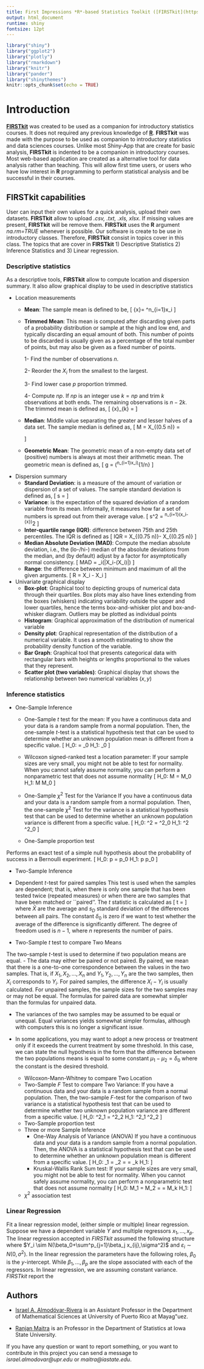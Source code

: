 ---
title: First Impressions *R*-based Statistics Toolkit ([FIRSTkit](https://github.com/ialmodovar/FIRSTkit))
output: html_document
runtime: shiny
fontsize: 12pt
---

```{r setup, include=FALSE}
library("shiny")
library("ggplot2")
library("plotly")
library("rmarkdown")
library("knitr")
library("pander")
library("shinythemes")
knitr::opts_chunk$set(echo = TRUE)
```

# Introduction 


[**FIRSTkit**](https://github.com/ialmodovar/FIRSTkit) was created to be used as a companion for introductory statistics courses. It does not required any previous knowledge of [**R**](https://www.r-project.org/). **FIRSTkit** was made with the purpose to be used as companion to introductory statistics and data sciences courses. Unlike most Shiny-App that are create for basic analysis, **FIRSTkit** is indented to be a companion in introductory courses. Most web-based application are created as a alternative tool for data analysis rather than teaching. This will allow first time users, or users who have low interest in **R** programming to perform statistical analysis and be successful in their courses. 


## FIRSTkit capabilities

User can input their own values for a quick analysis, upload their own datasets. **FIRSTkit** allow to upload *.csv, .txt, .xls, xlsx*. If missing values are present, **FIRSTkit** will be remove them. **FIRSTkit** uses the **R** argument *na.rm=TRUE* whenever is possible. Our software is create to be use in introductory classes. Therefore, **FIRSTkit** consist in topics cover in this class. The topics that are cover in **FIRSTkit** 1) Descriptive Statistics 2) Inference Statistics and 3) Linear regression.

### **Descriptive statistics**

As a descriptive tools, **FIRSTkit** allow to compute location and dispersion summary. It also allow graphical display to be used in descriptive statistics

  + Location measurements
    + **Mean**: The sample mean is defined to be,
\[
\bar{x}= \frac{1}{n}\sum^n_{i=1}x_i
\]
    + **Trimmed Mean**: This mean is computed after discarding given parts of a probability distribution or sample at the high and low end, and typically discarding an equal amount of both. This number of points to be discarded is usually given as a percentage of the total number of points, but may also be given as a fixed number of points. 

      1- Find the number of observations $n$.
      
      2- Reorder the $X_i$ from the smallest to the largest.
      
      3- Find lower case $p$ proportion trimmed.
      
      4- Compute $np$. If $np$ is an integer use $k=np$ and trim $k$ observations at both ends. The remaining observations is $n-2k$. The trimmed mean is defined as,
\[
\bar{x}_{k} = \frac{X_{k+1}+X_{k+2}+…+X_{n-k}}{n-2k} 
\]
    + **Median**: Middle value separating the greater and lesser halves of a data set. The sample median is defined as,
\[
M = X_{(0.5 \times n)} =\begin{cases}
\frac{X_{(n/2)}+X_{(n/2)+1}}{2} & \mbox{if $n$ is even} \\
X_{(n+1)/2} & \mbox{if $n$ is odd}
\end{cases}
\]
    + **Geometric Mean**: The geometric mean of a non-empty data set of (positive) numbers is always at most their arithmetic mean. The geometric mean is defined as,
\[
g = \left(\prod^n_{i=1}x_i\right)^{1/n}
\]
  + Dispersion summary 
    + **Standard Deviation**: is a measure of the amount of variation or dispersion of a set of values. The sample standard deviation is defined as,
\[
s = \sqrt{\frac{1}{n-1}\sum^n_{i=1}(x_i-\bar{x})^2}
\]
    + **Variance**: is the expectation of the squared deviation of a random variable from its mean. Informally, it measures how far a set of numbers is spread out from their average value. 
\[
s^2 = \frac{1}{n-1}\sum^n_{i=1}(x_i-\bar{x})^2
\]
    + **Inter-quartile range (IQR)**: difference between 75th and 25th percentiles. The IQR is defined as
\[
IQR = X_{(0.75 n)}- X_{(0.25 n)}
\]
    + **Median Absolute Deviation (MAD)**: Compute the median absolute deviation, i.e., the (lo-/hi-) median of the absolute deviations from the median, and (by default) adjust by a factor for asymptotically normal consistency.
\[
MAD = \mbox{median}_i(|X_i-\mbox{median}(X_i)|)
\]
    + **Range**: the difference between minimum and maximum of all the given arguments.
\[
R = \max X_i - \min X_i
\]

  + Univariate graphical display 
    + **Box-plot**:  Graphical tool to depicting groups of numerical data through their quartiles. Box plots may also have lines extending from the boxes (whiskers) indicating variability outside the upper and lower quartiles, hence the terms box-and-whisker plot and box-and-whisker diagram. Outliers may be plotted as individual points
    + **Histogram**: Graphical approximation of the distribution of numerical variable
    + **Density plot**: Graphical representation of the distribution of a numerical variable. It uses a smooth estimating to show the probability density function of the variable.
    + **Bar Graph**: Graphical tool that presents categorical data with rectangular bars with heights or lengths proportional to the values that they represent.
    + **Scatter plot (two variables)**: Graphical display that shows the relationship between two numerical variables $(x,y)$

### **Inference statistics**

  + One-Sample Inference 
    + One-Sample *t* test for the mean: If you have a continuous data and your data is a random sample from a normal population. Then, the one-sample $t$-test is a statistical hypothesis test that can be used to determine whether an unknown population mean is different from a specific value. 
      \[
      H_0: \mu = \mu_0 \mbox{ against } H_1: \mu \neq \mu_0
      \]
    + Wilcoxon signed-ranked test a location parameter: If your sample sizes are very small, you might not be able to test for normality.  When you cannot safely assume normality, you can perform a nonparametric test that does not assume normality
      \[
      H_0: M = M_0 \mbox{ against } H_1: M \neq M_0
      \]

    + One-Sample $\chi^2$ Test for the Variance 
    If you have a continuous data and your data is a random sample from a normal population. Then, the one-sample $\chi^2$ Test for the variance is a statistical hypothesis test that can be used to determine whether an unknown population variance is different from a specific value. 
      \[
      H_0: \sigma^2 = \sigma^2_0 \mbox{ against } H_1: \sigma^2 \neq \sigma^2_0
      \]
    + One-Sample proportion test
    
Performs an exact test of a simple null hypothesis about the probability of success in a Bernoulli experiment.
      \[
      H_0: p = p_0 \mbox{ against } H_1: p \neq p_0
      \]
    
    
  + Two-Sample Inference
  + Dependent $t$-test for paired samples
This test is used when the samples are dependent; that is, when there is only one sample that has been tested twice (repeated measures) or when there are two samples that have been matched or ``paired''.  The $t$ statistic is calculated as
\[
t = \frac{\bar{X}-\delta_0}{s_D/\sqrt{n}}
\]
where $\bar{X}$ are the average and $s_D$ standard deviation of the differences between all pairs. The constant $\delta_0$ is zero if we want to test whether the average of the difference is significantly different. The degree of freedom used is $n-1$, where $n$ represents the number of pairs. 

  + Two-Sample $t$ test to compare Two Means
    
The two-sample $t$-test is used to determine if two population means are equal. 
- The data may either be paired or not paired. By paired, we mean that there is a one-to-one correspondence between the values in the two samples. That is, if $X_1, X_2, \ldots, X_n$ and $Y_1, Y_2,\ldots, Y_n$ are the two samples, then $X_i$ corresponds to $Y_i$. For paired samples, the difference $X_i-Y_i$ is usually calculated. For unpaired samples, the sample sizes for the two samples may or may not be equal. The formulas for paired data are somewhat simpler than the formulas for unpaired data.

- The variances of the two samples may be assumed to be equal or unequal. Equal variances yields somewhat simpler formulas, although with computers this is no longer a significant issue.

- In some applications, you may want to adopt a new process or treatment only if it exceeds the current treatment by some threshold. In this case, we can state the null hypothesis in the form that the difference between the two populations means is equal to some constant $\mu_1-\mu_2 =\delta_0$ where the constant is the desired threshold.
    + Wilcoxon-Mann-Whitney to compare Two Location 
    + Two-Sample *F* Test to compare Two Variance: If you have a continuous data and your data is a random sample from a normal population. Then, the two-sample $F$-test for the comparison of two variance is a statistical hypothesis test that can be used to determine whether two unknown population variance are different from a specific value. 
      \[
      H_0: \sigma^2_1 = \sigma^2_2 \mbox{ against } H_1: \sigma^2_1 \neq \sigma^2_2
      \]
    + Two-Sample proportion test    
  + Three or more Sample Inference
    + One-Way Analysis of Variance (ANOVA)
     If you have a continuous data and your data is a random sample from a normal population. Then, the ANOVA is a statistical hypothesis test that can be used to determine whether an unknown population mean is different from a specific value. 
      \[
      H_0: \mu_1 = \mu_2 = \cdots = \mu_k \mbox{ against } H_1: \mbox{ at least one of them is different}
      \]
    + Kruskal-Wallis Rank Sum test: If your sample sizes are very small, you might not be able to test for normality.  When you cannot safely assume normality, you can perform a nonparametric test that does not assume normality
      \[
      H_0: M_1 = M_2 = \cdots = M_k \mbox{ against } H_1: \mbox{ at least one of them is different}
      \]

  + $\chi^2$ association test

### **Linear Regression**

Fit a linear regression model, (either simple or multiple)  linear regression. Suppose we have a dependent variable $Y$ and multiple regressors $x_1,\ldots, x_p$. The linear regression accepted in *FIRSTkit* assumed the following structure
\begin{equation}
Y_i = \beta_0+\sum^p_{j=1}\beta_j x_{ij}+\varepsilon_i
\end{equation}
where $Y_i \sim N(\beta_0+\sum^p_{j=1}\beta_j x_{ij},\sigma^2)$ and $\varepsilon_i \sim N(0,\sigma^2)$. In the linear regression the parameters have the following roles, $\beta_0$ is the $y$-intercept. While $\beta_1,\ldots, \beta_p$ are the slope associated with each of the regressors. In linear regression, we are assuming constant variance. *FIRSTkit* report the 


## Authors

- [Israel A. Almodóvar-Rivera](https://github.com/ialmodovar/) is an Assistant Professor in the Department of Mathematical Sciences at University of Puerto Rico at Mayag\"uez. 

- [Ranjan Maitra](https://www.stat.iastate.edu/people/ranjan-maitra) is an Professor in the Department of Statistics at Iowa State University.

If you have any question or want to report something, or you want to contribute in this project you can send a message  to *israel.almodovar@upr.edu* or *maitra@iastate.edu*.

